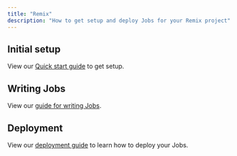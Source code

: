 ```yaml
---
title: "Remix"
description: "How to get setup and deploy Jobs for your Remix project"
---
```


<Snippet file="long-running-coming-soon.mdx" />

## Initial setup

View our [Quick start guide](/documentation/quickstarts/remix) to get setup.

## Writing Jobs

View our [guide for writing Jobs](/documentation/guides/create-a-job).

## Deployment

View our [deployment guide](/documentation/guides/deployment) to learn how to deploy your Jobs.
